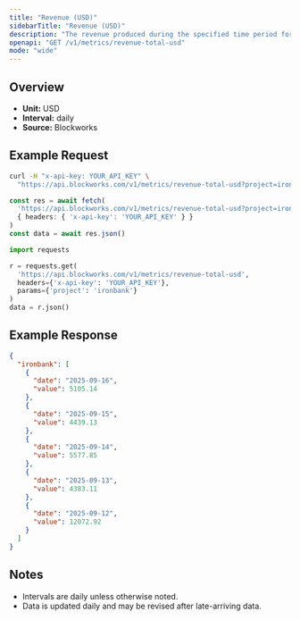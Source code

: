 ```yaml
---
title: "Revenue (USD)"
sidebarTitle: "Revenue (USD)"
description: "The revenue produced during the specified time period for given project."
openapi: "GET /v1/metrics/revenue-total-usd"
mode: "wide"
---
```


## Overview

- **Unit:** USD
- **Interval:** daily
- **Source:** Blockworks

## Example Request

<CodeGroup>

```bash cURL
curl -H "x-api-key: YOUR_API_KEY" \
  "https://api.blockworks.com/v1/metrics/revenue-total-usd?project=ironbank"
```

```typescript TypeScript
const res = await fetch(
  'https://api.blockworks.com/v1/metrics/revenue-total-usd?project=ironbank',
  { headers: { 'x-api-key': 'YOUR_API_KEY' } }
)
const data = await res.json()
```

```python Python
import requests

r = requests.get(
  'https://api.blockworks.com/v1/metrics/revenue-total-usd',
  headers={'x-api-key': 'YOUR_API_KEY'},
  params={'project': 'ironbank'}
)
data = r.json()
```

</CodeGroup>

## Example Response

```json
{
  "ironbank": [
    {
      "date": "2025-09-16",
      "value": 5105.14
    },
    {
      "date": "2025-09-15",
      "value": 4439.13
    },
    {
      "date": "2025-09-14",
      "value": 5577.85
    },
    {
      "date": "2025-09-13",
      "value": 4383.11
    },
    {
      "date": "2025-09-12",
      "value": 12072.92
    }
  ]
}
```

## Notes
- Intervals are daily unless otherwise noted.
- Data is updated daily and may be revised after late-arriving data.